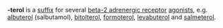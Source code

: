 {{Orphan|date=November 2007}}
'''-terol''' is a [[suffix]] for several [[beta-2 adrenergic receptor]] [[agonists]], e.g. [[albuterol]] (salbutamol), [[bitolterol]], [[formoterol]], [[levabuterol]] and [[salmeterol]].

{{drug-stub}}